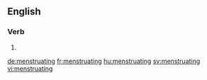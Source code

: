 ==English==

===Verb===
{{head|en|present participle}}

# {{present participle of|menstruate|lang=en}}

[[de:menstruating]]
[[fr:menstruating]]
[[hu:menstruating]]
[[sv:menstruating]]
[[vi:menstruating]]